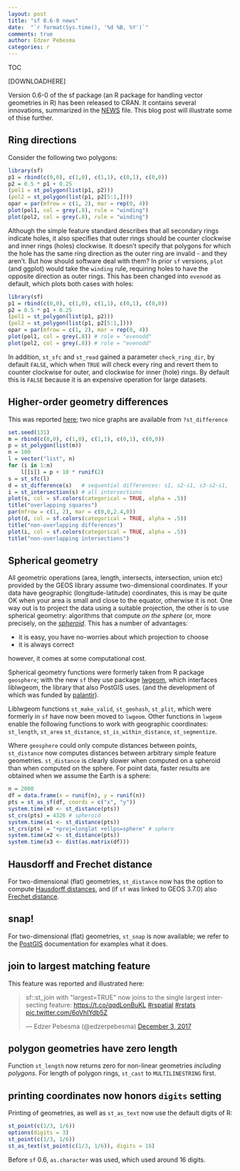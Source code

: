 ```yaml
---
layout: post
title: "sf 0.6-0 news"
date:  "`r format(Sys.time(), '%d %B, %Y')`"
comments: true
author: Edzer Pebesma
categories: r
---
```


<script src="https://cdnjs.cloudflare.com/ajax/libs/mathjax/2.7.0/MathJax.js?config=TeX-AMS-MML_HTMLorMML" type="text/javascript"></script>

TOC

[DOWNLOADHERE]

Version 0.6-0 of the sf package (an R package for
handling vector geometries in R) has been released to
CRAN. It contains several innovations, summarized in the
[NEWS](https://cran.r-project.org/web/packages/sf/news.html) file.
This blog post will illustrate some of thise further.

## Ring directions

Consider the following two polygons:
```r
library(sf)
p1 = rbind(c(0,0), c(1,0), c(1,1), c(0,1), c(0,0))
p2 = 0.5 * p1 + 0.25
(pol1 = st_polygon(list(p1, p2)))
(pol2 = st_polygon(list(p1, p2[5:1,])))
opar = par(mfrow = c(1, 2), mar = rep(0, 4))
plot(pol1, col = grey(.8), rule = "winding")
plot(pol2, col = grey(.8), rule = "winding")
```

Although the simple feature standard describes that all secondary
rings indicate holes, it also specifies that outer rings should
be counter clockwise and inner rings (holes) clockwise. It doesn't
specify that polygons for which the hole has the same ring direction
as the outer ring are invalid - and they aren't. But how should
software deal with them? In prior `sf` versions, `plot` (and ggplot)
would take the `winding` rule, requiring holes to have the opposite
direction as outer rings. This has been changed into `evenodd` as
default, which plots both cases with holes:

```r
library(sf)
p1 = rbind(c(0,0), c(1,0), c(1,1), c(0,1), c(0,0))
p2 = 0.5 * p1 + 0.25
(pol1 = st_polygon(list(p1, p2)))
(pol2 = st_polygon(list(p1, p2[5:1,])))
opar = par(mfrow = c(1, 2), mar = rep(0, 4))
plot(pol1, col = grey(.8)) # role = "evenodd"
plot(pol2, col = grey(.8)) # role = "evenodd"
```

In addition, `st_sfc` and `st_read` gained a parameter
`check_ring_dir`, by default `FALSE`, which when `TRUE` will
check every ring and revert them to counter clockwise for outer,
and clockwise for inner (hole) rings. By default this is `FALSE`
because it is an expensive operation for large datasets.

## Higher-order geometry differences

This was reported [here](http://r-spatial.org/r/2017/12/21/geoms.html); two
nice graphs are available from `?st_difference`
```r
set.seed(131)
m = rbind(c(0,0), c(1,0), c(1,1), c(0,1), c(0,0))
p = st_polygon(list(m))
n = 100
l = vector("list", n)
for (i in 1:n)
	l[[i]] = p + 10 * runif(2)
s = st_sfc(l)
d = st_difference(s)   # sequential differences: s1, s2-s1, s3-s2-s1, ...
i = st_intersection(s) # all intersections
plot(s, col = sf.colors(categorical = TRUE, alpha = .5))
title("overlapping squares")
par(mfrow = c(1, 2), mar = c(0,0,2.4,0))
plot(d, col = sf.colors(categorical = TRUE, alpha = .5))
title("non-overlapping differences")
plot(i, col = sf.colors(categorical = TRUE, alpha = .5))
title("non-overlapping intersections")
```

## Spherical geometry

All geometric operations (area, length, intersects,
intersection, union etc) provided by the GEOS library assume
two-dimensional coordinates. If your data have geographic
(longitude-latitude) coordinates, this is may be quite OK
when your area is small and close to the equator, otherwise
it is not. One way out is to project the data using a suitable
projection, the other is to use spherical geometry: algorithms
that compute _on the sphere_ (or, more precisely, on the
[_spheroid_](https://en.wikipedia.org/wiki/Spheroid). This has
a number of advantages:

* it is easy, you have no-worries about which projection to choose
* it is always correct

however, it comes at some computational cost.

Spherical geometry functions were formerly taken from
R package `geosphere`; with the new `sf` they use package
[lwgeom](https://cran.r-project.org/web/packages/lwgeom/index.html),
which interfaces liblwgeom, the library that also
PostGIS uses.  (and the development of which was funded by
[palantir](https://www.directionsmag.com/article/1638)).

Liblwgeom functions `st_make_valid`, `st_geohash`, `st_plit`,
which were formerly in `sf` have now been moved to `lwgeom`.
Other functions in `lwgeom` enable the following functions to work
with geographic coordinates: `st_length`, `st_area` `st_distance`,
`st_is_within_distance`, `st_segmentize`.

Where `geosphere` could only compute distances between points,
`st_distance` now computes distances between arbitrary simple
feature geometries.  `st_distance` is clearly slower when computed
on a spheroid than when computed on the sphere. For point data,
faster results are obtained when we assume the Earth is a sphere:

```r
n = 2000
df = data.frame(x = runif(n), y = runif(n))
pts = st_as_sf(df, coords = c("x", "y"))
system.time(x0 <- st_distance(pts))
st_crs(pts) = 4326 # spheroid
system.time(x1 <- st_distance(pts))
st_crs(pts) = "+proj=longlat +ellps=sphere" # sphere
system.time(x2 <- st_distance(pts))
system.time(x3 <- dist(as.matrix(df)))
```

## Hausdorff and Frechet distance

For two-dimensional (flat) geometries,
`st_distance` now has the option to compute [Hausdorff
distances](https://en.wikipedia.org/wiki/Hausdorff_distance),
and (if `sf` was linked to GEOS 3.7.0) also [Frechet
distance](https://en.wikipedia.org/wiki/Fr%C3%A9chet_distance).

## snap!

For two-dimensional (flat) geometries, `st_snap` is now available;
we refer to the [PostGIS](https://postgis.net/docs/ST_Snap.html)
documentation for examples what it does.

## join to largest matching feature

This feature was reported and illustrated here:

<blockquote class="twitter-tweet" data-lang="en"><p lang="en" dir="ltr">sf::st_join with &quot;largest=TRUE&quot; now joins to the single largest intersecting feature: <a href="https://t.co/qqdLonBuKL">https://t.co/qqdLonBuKL</a> <a href="https://twitter.com/hashtag/rspatial?src=hash&amp;ref_src=twsrc%5Etfw">#rspatial</a> <a href="https://twitter.com/hashtag/rstats?src=hash&amp;ref_src=twsrc%5Etfw">#rstats</a> <a href="https://t.co/6oVhlYdb5Z">pic.twitter.com/6oVhlYdb5Z</a></p>&mdash; Edzer Pebesma (@edzerpebesma) <a href="https://twitter.com/edzerpebesma/status/937422371270594560?ref_src=twsrc%5Etfw">December 3, 2017</a></blockquote>
<script async src="https://platform.twitter.com/widgets.js" charset="utf-8"></script>

## polygon geometries have zero length

Function `st_length` now returns zero for non-linear geometries
_including polygons_. For length of polygon rings, `st_cast` to 
`MULTILINESTRING` first.

## printing coordinates now honors `digits` setting

Printing of geometries, as well as `st_as_text` now use the default
digits of R:

```r
st_point(c(1/3, 1/6))
options(digits = 3)
st_point(c(1/3, 1/6))
st_as_text(st_point(c(1/3, 1/6)), digits = 16)
```
Before `sf` 0.6, `as.character` was used, which used around 16 digits.
